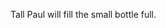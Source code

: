 Ta<span className='
highlight'>ll</span> Pau<span className='
highlight'>l</span> wi<span className='
highlight'>ll</span> fi<span className='
highlight'>ll</span> the sma<span className='
highlight'>ll</span> bott<span className='
highlight'>l</span>e fu<span className='
highlight'>ll</span>.
